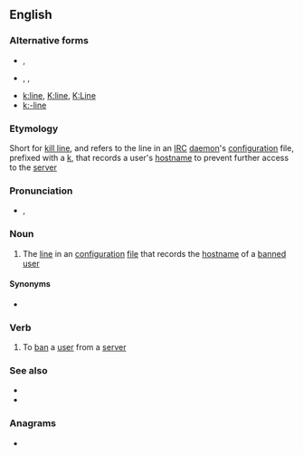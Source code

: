 {{also|kline|Kline}}
==English==
{{wikipedia}}

===Alternative forms===
* {{l|en|K-line}}, {{l|en|K-Line}}
* {{l|en|kline}}, {{l|en|Kline}}, {{l|en|KLine}}
* [[k:line]], [[K:line]], [[K:Line]]
* [[k:-line]]

===Etymology===
Short for [[kill line]], and refers to the line in an [[IRC]] [[daemon]]'s [[configuration]] file, prefixed with a [[k]], that records a user's [[hostname]] to prevent further access to the [[server]]

===Pronunciation===
* {{enPR|kāʹlīn'}}, {{IPA|en|/ˈkeɪˌlaɪn/}}

===Noun===
{{en-noun}}

# {{lb|en|IRC}} The [[line]] in an {{w|IRCd}} [[configuration]] [[file]] that records the [[hostname]] of a [[banned]] [[user]]

====Synonyms====
* {{l|en|kill line}}

===Verb===
{{en-verb|k-lin}}

# {{lb|en|transitive|IRC}} To [[ban]] a [[user]] from a [[server]]

===See also===
* {{l|en|g-line}}
* {{l|en|jupe}}

===Anagrams===
* {{anagrams|en|a=eikln|Elkin|Klein|inkle|lekin|liken}}